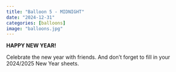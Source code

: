 ```yaml
---
title: "Balloon 5 - MIDNIGHT"
date: "2024-12-31"
categories: [balloons]
image: "balloons.jpg"
---
```


**HAPPY NEW YEAR!**

Celebrate the new year with friends.  And don't forget to fill in your 2024/2025 New Year sheets.


